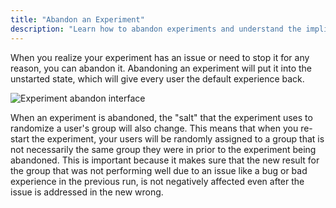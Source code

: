 ```yaml
---
title: "Abandon an Experiment"
description: "Learn how to abandon experiments and understand the implications for user assignment."
---
```


When you realize your experiment has an issue or need to stop it for any reason, you can abandon it. Abandoning an experiment will put it into the unstarted state, which will give every user the default experience back.

<Frame>
  <img src="https://user-images.githubusercontent.com/77478330/206825097-f8032cf2-64d6-4cad-b6ec-49f37d6e28cf.png" alt="Experiment abandon interface" />
</Frame>


When an experiment is abandoned, the "salt" that the experiment uses to randomize a user's group will also change. This means that when you re-start the experiment, your users will be randomly assigned to a group that is not necessarily the same group they were in prior to the experiment being abandoned. This is important because it makes sure that the new result for the group that was not performing well due to an issue like a bug or bad experience in the previous run, is not negatively affected even after the issue is addressed in the new wrong.
